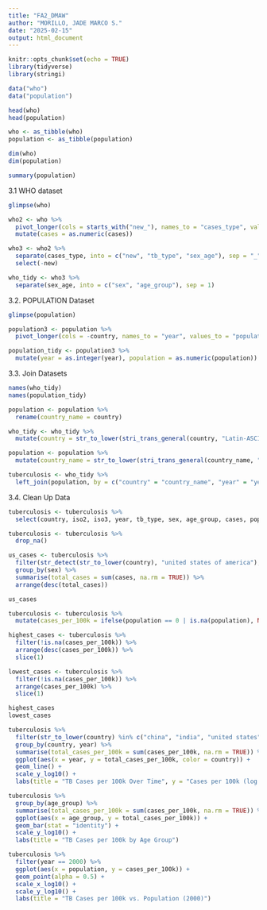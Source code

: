 ---
title: "FA2_DMAW"
author: "MORILLO, JADE MARCO S."
date: "2025-02-15"
output: html_document
---

```{r setup, include=FALSE}
knitr::opts_chunk$set(echo = TRUE)
library(tidyverse)
library(stringi)
```

```{r 2.1.preview}
data("who")
data("population")

head(who)
head(population)
```

```{r 2.2. import}
who <- as_tibble(who)
population <- as_tibble(population)
```

```{r 2.3. dimensions}
dim(who)
dim(population)
```

```{r 2.4. summary}
summary(population)

```

3.1 WHO dataset

```{r 3.1.1. variables}
glimpse(who)
```

```{r 3.1.2. pivot}
who2 <- who %>%
  pivot_longer(cols = starts_with("new_"), names_to = "cases_type", values_to = "cases", values_drop_na = TRUE) %>%
  mutate(cases = as.numeric(cases)) 
```

```{r 3.1.3. separate to who3}
who3 <- who2 %>%
  separate(cases_type, into = c("new", "tb_type", "sex_age"), sep = "_") %>%
  select(-new)
```

```{r 3.1.4. separate to who_tidy}
who_tidy <- who3 %>%
  separate(sex_age, into = c("sex", "age_group"), sep = 1)
```

3.2. POPULATION Dataset

```{r 3.2.1. identify}
glimpse(population)
```

```{r 3.2.2. pivot}
population3 <- population %>%
  pivot_longer(cols = -country, names_to = "year", values_to = "population")
```

```{r 3.2.3. cast}
population_tidy <- population3 %>%
  mutate(year = as.integer(year), population = as.numeric(population))
```

3.3. Join Datasets

```{r 3.3.1. identify}
names(who_tidy)
names(population_tidy)
```

```{r 3.3.2. rename}
population <- population %>%
  rename(country_name = country)
```

```{r 3.3.3. join_into_tibble}
who_tidy <- who_tidy %>%
  mutate(country = str_to_lower(stri_trans_general(country, "Latin-ASCII")))

population <- population %>%
  mutate(country_name = str_to_lower(stri_trans_general(country_name, "Latin-ASCII")))

tuberculosis <- who_tidy %>%
  left_join(population, by = c("country" = "country_name", "year" = "year"))
```

3.4. Clean Up Data

```{r 3.4.1. remove}
tuberculosis <- tuberculosis %>%
  select(country, iso2, iso3, year, tb_type, sex, age_group, cases, population)
```

```{r 3.4.2. filter}
tuberculosis <- tuberculosis %>%
  drop_na()
```

```{r 4.1. determine}
us_cases <- tuberculosis %>%
  filter(str_detect(str_to_lower(country), "united states of america"), year >= 2000) %>%
  group_by(sex) %>%
  summarise(total_cases = sum(cases, na.rm = TRUE)) %>%
  arrange(desc(total_cases))

us_cases
```

```{r 4.2. cases_per_100k}
tuberculosis <- tuberculosis %>%
  mutate(cases_per_100k = ifelse(population == 0 | is.na(population), NA, (cases / population) * 100000))
```

```{r 4.3. highest_lowest}
highest_cases <- tuberculosis %>%
  filter(!is.na(cases_per_100k)) %>%
  arrange(desc(cases_per_100k)) %>%
  slice(1)

lowest_cases <- tuberculosis %>%
  filter(!is.na(cases_per_100k)) %>%
  arrange(cases_per_100k) %>%
  slice(1)

highest_cases
lowest_cases
```

```{r 5.1. plot}
tuberculosis %>%
  filter(str_to_lower(country) %in% c("china", "india", "united states")) %>%
  group_by(country, year) %>%
  summarise(total_cases_per_100k = sum(cases_per_100k, na.rm = TRUE)) %>%
  ggplot(aes(x = year, y = total_cases_per_100k, color = country)) +
  geom_line() +
  scale_y_log10() +
  labs(title = "TB Cases per 100k Over Time", y = "Cases per 100k (log scale)")
```

```{r 5.2. compare}
tuberculosis %>%
  group_by(age_group) %>%
  summarise(total_cases_per_100k = sum(cases_per_100k, na.rm = TRUE)) %>%
  ggplot(aes(x = age_group, y = total_cases_per_100k)) +
  geom_bar(stat = "identity") +
  scale_y_log10() +
  labs(title = "TB Cases per 100k by Age Group")
```

```{r 5.3. conclude}
tuberculosis %>%
  filter(year == 2000) %>%
  ggplot(aes(x = population, y = cases_per_100k)) +
  geom_point(alpha = 0.5) +
  scale_x_log10() +
  scale_y_log10() +
  labs(title = "TB Cases per 100k vs. Population (2000)")
```